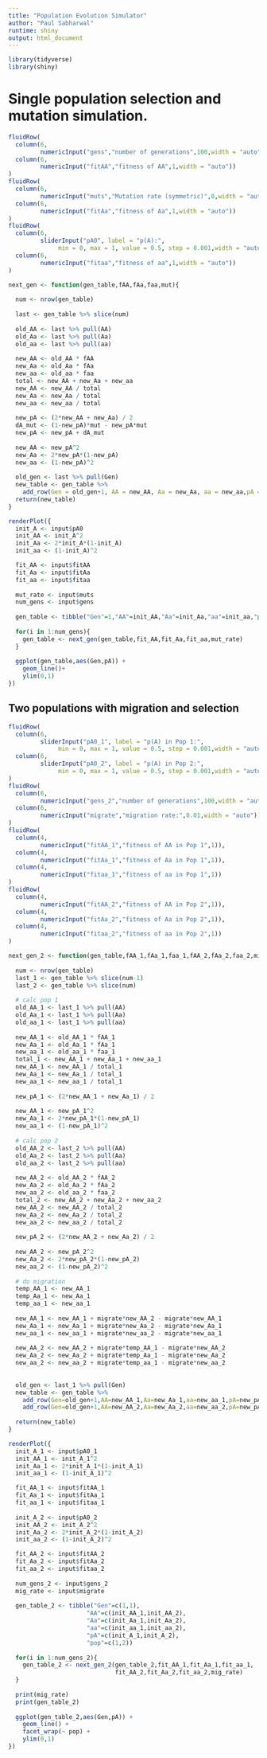 ```yaml
---
title: "Population Evolution Simulator"
author: "Paul Sabharwal"
runtime: shiny
output: html_document
---
```


```r
library(tidyverse)
library(shiny)
```


# Single population selection and mutation simulation.

```r
fluidRow(
  column(6,
         numericInput("gens","number of generations",100,width = "auto")),
  column(6,
         numericInput("fitAA","fitness of AA",1,width = "auto"))
)
fluidRow(
  column(6,
         numericInput("muts","Mutation rate (symmetric)",0,width = "auto")),
  column(6,
         numericInput("fitAa","fitness of Aa",1,width = "auto"))
)
fluidRow(
  column(6,
         sliderInput("pA0", label = "p(A):",
              min = 0, max = 1, value = 0.5, step = 0.001,width = "auto")),
  column(6,
         numericInput("fitaa","fitness of aa",1,width = "auto"))
)
```

```r
next_gen <- function(gen_table,fAA,fAa,faa,mut){
  
  num <- nrow(gen_table)
  
  last <- gen_table %>% slice(num)
  
  old_AA <- last %>% pull(AA)
  old_Aa <- last %>% pull(Aa)
  old_aa <- last %>% pull(aa)
  
  new_AA <- old_AA * fAA
  new_Aa <- old_Aa * fAa
  new_aa <- old_aa * faa
  total <- new_AA + new_Aa + new_aa
  new_AA <- new_AA / total
  new_Aa <- new_Aa / total
  new_aa <- new_aa / total
  
  new_pA <- (2*new_AA + new_Aa) / 2
  dA_mut <- (1-new_pA)*mut - new_pA*mut
  new_pA <- new_pA + dA_mut
  
  new_AA <- new_pA^2
  new_Aa <- 2*new_pA*(1-new_pA)
  new_aa <- (1-new_pA)^2
  
  old_gen <- last %>% pull(Gen)
  new_table <- gen_table %>%
    add_row(Gen = old_gen+1, AA = new_AA, Aa = new_Aa, aa = new_aa,pA = new_pA)
  return(new_table)
}
```


```r
renderPlot({
  init_A <- input$pA0
  init_AA <- init_A^2
  init_Aa <- 2*init_A*(1-init_A)
  init_aa <- (1-init_A)^2

  fit_AA <- input$fitAA
  fit_Aa <- input$fitAa
  fit_aa <- input$fitaa
  
  mut_rate <- input$muts
  num_gens <- input$gens
  
  gen_table <- tibble("Gen"=1,"AA"=init_AA,"Aa"=init_Aa,"aa"=init_aa,"pA"=init_A)
  
  for(i in 1:num_gens){
    gen_table <- next_gen(gen_table,fit_AA,fit_Aa,fit_aa,mut_rate)
  }
  
  ggplot(gen_table,aes(Gen,pA)) +
    geom_line()+
    ylim(0,1)
})
```

## Two populations with migration and selection

```r
fluidRow(
  column(6,
         sliderInput("pA0_1", label = "p(A) in Pop 1:",
              min = 0, max = 1, value = 0.5, step = 0.001,width = "auto")),
  column(6,
         sliderInput("pA0_2", label = "p(A) in Pop 2:",
              min = 0, max = 1, value = 0.5, step = 0.001,width = "auto"))
)
fluidRow(
  column(6,
         numericInput("gens_2","number of generations",100,width = "auto")),
  column(6,
         numericInput("migrate","migration rate:",0.01,width = "auto"))
)
fluidRow(
  column(4,
         numericInput("fitAA_1","fitness of AA in Pop 1",1)),
  column(4,
         numericInput("fitAa_1","fitness of Aa in Pop 1",1)),
  column(4,
         numericInput("fitaa_1","fitness of aa in Pop 1",1))
)
fluidRow(
  column(4,
         numericInput("fitAA_2","fitness of AA in Pop 2",1)),
  column(4,
         numericInput("fitAa_2","fitness of Aa in Pop 2",1)),
  column(4,
         numericInput("fitaa_2","fitness of aa in Pop 2",1))
)
```

```r
next_gen_2 <- function(gen_table,fAA_1,fAa_1,faa_1,fAA_2,fAa_2,faa_2,migrate){
  
  num <- nrow(gen_table)
  last_1 <- gen_table %>% slice(num-1)
  last_2 <- gen_table %>% slice(num)
  
  # calc pop 1
  old_AA_1 <- last_1 %>% pull(AA)
  old_Aa_1 <- last_1 %>% pull(Aa)
  old_aa_1 <- last_1 %>% pull(aa)
  
  new_AA_1 <- old_AA_1 * fAA_1
  new_Aa_1 <- old_Aa_1 * fAa_1
  new_aa_1 <- old_aa_1 * faa_1
  total_1 <- new_AA_1 + new_Aa_1 + new_aa_1
  new_AA_1 <- new_AA_1 / total_1
  new_Aa_1 <- new_Aa_1 / total_1
  new_aa_1 <- new_aa_1 / total_1
  
  new_pA_1 <- (2*new_AA_1 + new_Aa_1) / 2
  
  new_AA_1 <- new_pA_1^2
  new_Aa_1 <- 2*new_pA_1*(1-new_pA_1)
  new_aa_1 <- (1-new_pA_1)^2
  
  # calc pop 2
  old_AA_2 <- last_2 %>% pull(AA)
  old_Aa_2 <- last_2 %>% pull(Aa)
  old_aa_2 <- last_2 %>% pull(aa)
  
  new_AA_2 <- old_AA_2 * fAA_2
  new_Aa_2 <- old_Aa_2 * fAa_2
  new_aa_2 <- old_aa_2 * faa_2
  total_2 <- new_AA_2 + new_Aa_2 + new_aa_2
  new_AA_2 <- new_AA_2 / total_2
  new_Aa_2 <- new_Aa_2 / total_2
  new_aa_2 <- new_aa_2 / total_2
  
  new_pA_2 <- (2*new_AA_2 + new_Aa_2) / 2
  
  new_AA_2 <- new_pA_2^2
  new_Aa_2 <- 2*new_pA_2*(1-new_pA_2)
  new_aa_2 <- (1-new_pA_2)^2
  
  # do migration
  temp_AA_1 <- new_AA_1
  temp_Aa_1 <- new_Aa_1
  temp_aa_1 <- new_aa_1
  
  new_AA_1 <- new_AA_1 + migrate*new_AA_2 - migrate*new_AA_1
  new_Aa_1 <- new_Aa_1 + migrate*new_Aa_2 - migrate*new_Aa_1
  new_aa_1 <- new_aa_1 + migrate*new_aa_2 - migrate*new_aa_1
  
  new_AA_2 <- new_AA_2 + migrate*temp_AA_1 - migrate*new_AA_2
  new_Aa_2 <- new_Aa_2 + migrate*temp_Aa_1 - migrate*new_Aa_2
  new_aa_2 <- new_aa_2 + migrate*temp_aa_1 - migrate*new_aa_2
  
  
  old_gen <- last_1 %>% pull(Gen)
  new_table <- gen_table %>%
    add_row(Gen=old_gen+1,AA=new_AA_1,Aa=new_Aa_1,aa=new_aa_1,pA=new_pA_1,pop=1) %>%
    add_row(Gen=old_gen+1,AA=new_AA_2,Aa=new_Aa_2,aa=new_aa_2,pA=new_pA_2,pop=2)
    
  return(new_table)
}
```


```r
renderPlot({
  init_A_1 <- input$pA0_1
  init_AA_1 <- init_A_1^2
  init_Aa_1 <- 2*init_A_1*(1-init_A_1)
  init_aa_1 <- (1-init_A_1)^2

  fit_AA_1 <- input$fitAA_1
  fit_Aa_1 <- input$fitAa_1
  fit_aa_1 <- input$fitaa_1
  
  init_A_2 <- input$pA0_2
  init_AA_2 <- init_A_2^2
  init_Aa_2 <- 2*init_A_2*(1-init_A_2)
  init_aa_2 <- (1-init_A_2)^2

  fit_AA_2 <- input$fitAA_2
  fit_Aa_2 <- input$fitAa_2
  fit_aa_2 <- input$fitaa_2
  
  num_gens_2 <- input$gens_2
  mig_rate <- input$migrate
  
  gen_table_2 <- tibble("Gen"=c(1,1),
                      "AA"=c(init_AA_1,init_AA_2),
                      "Aa"=c(init_Aa_1,init_Aa_2),
                      "aa"=c(init_aa_1,init_aa_2),
                      "pA"=c(init_A_1,init_A_2),
                      "pop"=c(1,2))
  
  for(i in 1:num_gens_2){
    gen_table_2 <- next_gen_2(gen_table_2,fit_AA_1,fit_Aa_1,fit_aa_1,
                              fit_AA_2,fit_Aa_2,fit_aa_2,mig_rate)
  }
  
  print(mig_rate)
  print(gen_table_2)
  
  ggplot(gen_table_2,aes(Gen,pA)) +
    geom_line() + 
    facet_wrap(~ pop) +
    ylim(0,1)
})
```
